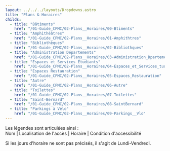 ```yaml
---
layout: ../../../layouts/Dropdowns.astro
title: "Plans & Horaires"
childs:
  - title: "Bâtiments"
    href: "/01-Guide_CPMC/02-Plans__Horaires/00-Btiments"
  - title: "Amphithéâtres"
    href: "/01-Guide_CPMC/02-Plans__Horaires/01-Amphithtres"
  - title: "Bibliothèques"
    href: "/01-Guide_CPMC/02-Plans__Horaires/02-Bibliothques"
  - title: "Administration Départements"
    href: "/01-Guide_CPMC/02-Plans__Horaires/03-Administration_Dpartements"
  - title: "Espaces et Services Étudiants"
    href: "/01-Guide_CPMC/02-Plans__Horaires/04-Espaces_et_Services_tudiants"
  - title: "Espaces Restauration"
    href: "/01-Guide_CPMC/02-Plans__Horaires/05-Espaces_Restauration"
  - title: "Autre"
    href: "/01-Guide_CPMC/02-Plans__Horaires/06-Autre"
  - title: "Toilettes"
    href: "/01-Guide_CPMC/02-Plans__Horaires/07-Toilettes"
  - title: "Saint-Bernard"
    href: "/01-Guide_CPMC/02-Plans__Horaires/08-SaintBernard"
  - title: "Parkings à Vélo"
    href: "/01-Guide_CPMC/02-Plans__Horaires/09-Parkings__Vlo"
---
```

Les légendes sont articulées ainsi :  
Nom | Localisation de l'accès | Horaire | Condition d'accessibilité

Si les jours d'horaire ne sont pas précisés, il s'agit de Lundi-Vendredi.